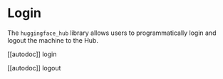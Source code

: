 # Login

The `huggingface_hub` library allows users to programmatically login and logout the
machine to the Hub.

[[autodoc]] login

[[autodoc]] logout
